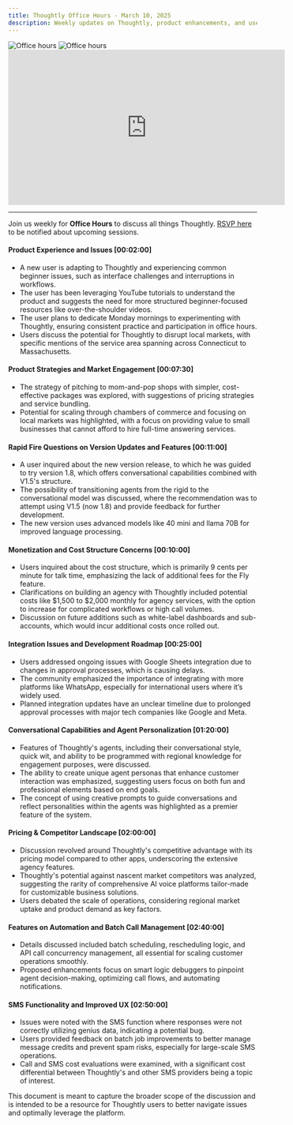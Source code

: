 ```yaml
---
title: Thoughtly Office Hours - March 10, 2025
description: Weekly updates on Thoughtly, product enhancements, and user Q&A
---
```


<img className="block dark:hidden mb-8" src="/images/misc/office-hours-light.svg" alt="Office hours" />
<img className="hidden dark:block mb-8" src="/images/misc/office-hours-dark.svg" alt="Office hours" />

<Frame caption="Thoughtly Office Hours - March 10, 2025">
	<iframe width="560" height="315" src="https://drive.google.com/file/d/1xVVNbQ-gPCsEKxamm4k5U4ZyxoTexvX8/preview" title="Video player" frameborder="0" allow="accelerometer; autoplay; clipboard-write; encrypted-media; gyroscope; picture-in-picture; web-share" referrerpolicy="strict-origin-when-cross-origin" allowfullscreen></iframe>
</Frame>

---

Join us weekly for **Office Hours** to discuss all things Thoughtly. [RSVP here](https://thoughtly.com/office-hours) to be notified about upcoming sessions.

#### Product Experience and Issues [00:02:00]

- A new user is adapting to Thoughtly and experiencing common beginner issues, such as interface challenges and interruptions in workflows.
- The user has been leveraging YouTube tutorials to understand the product and suggests the need for more structured beginner-focused resources like over-the-shoulder videos.
- The user plans to dedicate Monday mornings to experimenting with Thoughtly, ensuring consistent practice and participation in office hours.
- Users discuss the potential for Thoughtly to disrupt local markets, with specific mentions of the service area spanning across Connecticut to Massachusetts.

#### Product Strategies and Market Engagement [00:07:30]

- The strategy of pitching to mom-and-pop shops with simpler, cost-effective packages was explored, with suggestions of pricing strategies and service bundling.
- Potential for scaling through chambers of commerce and focusing on local markets was highlighted, with a focus on providing value to small businesses that cannot afford to hire full-time answering services.

#### Rapid Fire Questions on Version Updates and Features [00:11:00]

- A user inquired about the new version release, to which he was guided to try version 1.8, which offers conversational capabilities combined with V1.5's structure.
- The possibility of transitioning agents from the rigid to the conversational model was discussed, where the recommendation was to attempt using V1.5 (now 1.8) and provide feedback for further development.
- The new version uses advanced models like 40 mini and llama 70B for improved language processing.

#### Monetization and Cost Structure Concerns [00:10:00]

- Users inquired about the cost structure, which is primarily 9 cents per minute for talk time, emphasizing the lack of additional fees for the Fly feature.
- Clarifications on building an agency with Thoughtly included potential costs like  $1,500 to $2,000 monthly for agency services, with the option to increase for complicated workflows or high call volumes.
- Discussion on future additions such as white-label dashboards and sub-accounts, which would incur additional costs once rolled out.

#### Integration Issues and Development Roadmap [00:25:00]

- Users addressed ongoing issues with Google Sheets integration due to changes in approval processes, which is causing delays.
- The community emphasized the importance of integrating with more platforms like WhatsApp, especially for international users where it’s widely used.
- Planned integration updates have an unclear timeline due to prolonged approval processes with major tech companies like Google and Meta.

#### Conversational Capabilities and Agent Personalization [01:20:00]

- Features of Thoughtly's agents, including their conversational style, quick wit, and ability to be programmed with regional knowledge for engagement purposes, were discussed.
- The ability to create unique agent personas that enhance customer interaction was emphasized, suggesting users focus on both fun and professional elements based on end goals.
- The concept of using creative prompts to guide conversations and reflect personalities within the agents was highlighted as a premier feature of the system.

#### Pricing & Competitor Landscape [02:00:00]

- Discussion revolved around Thoughtly's competitive advantage with its pricing model compared to other apps, underscoring the extensive agency features.
- Thoughtly's potential against nascent market competitors was analyzed, suggesting the rarity of comprehensive AI voice platforms tailor-made for customizable business solutions.
- Users debated the scale of operations, considering regional market uptake and product demand as key factors.

#### Features on Automation and Batch Call Management [02:40:00]

- Details discussed included batch scheduling, rescheduling logic, and API call concurrency management, all essential for scaling customer operations smoothly.
- Proposed enhancements focus on smart logic debuggers to pinpoint agent decision-making, optimizing call flows, and automating notifications. 

#### SMS Functionality and Improved UX [02:50:00]

- Issues were noted with the SMS function where responses were not correctly utilizing genius data, indicating a potential bug.
- Users provided feedback on batch job improvements to better manage message credits and prevent spam risks, especially for large-scale SMS operations. 
- Call and SMS cost evaluations were examined, with a significant cost differential between Thoughtly's and other SMS providers being a topic of interest. 

This document is meant to capture the broader scope of the discussion and is intended to be a resource for Thoughtly users to better navigate issues and optimally leverage the platform.


<NextSection
    title="Get Started"
    icon="rocket"
    href="https://auth.thought.ly/signup"
    description="Sign up for a free account and start building your Voice Agent today ->"
/>
